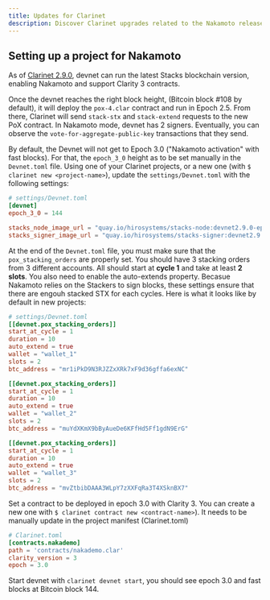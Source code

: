 ```yaml
---
title: Updates for Clarinet
description: Discover Clarinet upgrades related to the Nakamoto release.
---
```


## Setting up a project for Nakamoto

As of [Clarinet 2.9.0](https://github.com/hirosystems/clarinet/releases/tag/v2.9.0), devnet can run
the latest Stacks blockchain version, enabling Nakamoto and support Clarity 3 contracts.

Once the devnet reaches the right block height, (Bitcoin block #108 by default), it will deploy the
`pox-4.clar` contract and run in Epoch 2.5. From there, Clarinet will send `stack-stx` and
`stack-extend` requests to the new PoX contract. In Nakamoto mode, devnet has 2 signers. Eventually,
you can observe the `vote-for-aggregate-public-key` transactions that they send.

By default, the Devnet will not get to Epoch 3.0 ("Nakamoto activation" with fast blocks). For that,
the `epoch_3_0` height as to be set manually in the `Devnet.toml` file. Using one of your Clarinet
projects, or a new one (with `$ clarinet new <project-name>`), update the `settings/Devnet.toml`
with the following settings:

```toml
# settings/Devnet.toml
[devnet]
epoch_3_0 = 144

stacks_node_image_url = "quay.io/hirosystems/stacks-node:devnet2.9.0-epoch3.0"
stacks_signer_image_url = "quay.io/hirosystems/stacks-signer:devnet2.9.0-epoch3.0"
```

At the end of the `Devnet.toml` file, you must make sure that the `pox_stacking_orders` are properly
set. You should have 3 stacking orders from 3 different accounts. All should start at **cycle 1**
and take at least **2 slots**. You also need to enable the auto-extends property. Becasue Nakamoto
relies on the Stackers to sign blocks, these settings ensure that there are engouh stacked STX for
each cycles. Here is what it looks like by default in new projects:

```toml
# settings/Devnet.toml
[[devnet.pox_stacking_orders]]
start_at_cycle = 1
duration = 10
auto_extend = true
wallet = "wallet_1"
slots = 2
btc_address = "mr1iPkD9N3RJZZxXRk7xF9d36gffa6exNC"

[[devnet.pox_stacking_orders]]
start_at_cycle = 1
duration = 10
auto_extend = true
wallet = "wallet_2"
slots = 2
btc_address = "muYdXKmX9bByAueDe6KFfHd5Ff1gdN9ErG"

[[devnet.pox_stacking_orders]]
start_at_cycle = 1
duration = 10
auto_extend = true
wallet = "wallet_3"
slots = 2
btc_address = "mvZtbibDAAA3WLpY7zXXFqRa3T4XSknBX7"
```

Set a contract to be deployed in epoch 3.0 with Clarity 3. You can create a new one with
`$ clarinet contract new <contract-name>`). It needs to be manually update in the project manifest
(Clarinet.toml)

```toml
# Clarinet.toml
[contracts.nakademo]
path = 'contracts/nakademo.clar'
clarity_version = 3
epoch = 3.0
```

Start devnet with `clarinet devnet start`, you should see epoch 3.0 and fast blocks at Bitcoin
block 144.
